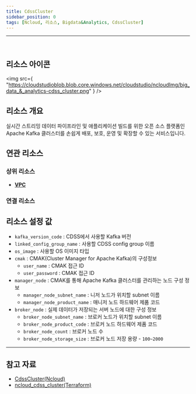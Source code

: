 ```yaml
---
title: CdssCluster
sidebar_position: 0
tags: [Ncloud, 리소스, Bigdata&Analytics, CdssCluster]
---
```


<hr />
<br />

## 리소스 아이콘

<img
    src={
        "https://cloudstudioblob.blob.core.windows.net/cloudstudio/ncloudImg/big_data_&_analytics-cdss_cluster.png"
    }
/>

## 리소스 개요

실시간 스트리밍 데이터 파이프라인 및 애플리케이션 빌드를 위한 오픈 소스 플랫폼인 Apache Kafka 클러스터를 손쉽게 배포, 보호, 운영 및 확장할 수 있는 서비스입니다.


## 연관 리소스

### 상위 리소스

-   [**VPC**](https://docs.cstudio.app/docs/resource/ncloud/Networking/Vpc)


### 연결 리소스



## 리소스 설정 값

-   `kafka_version_code` : CDSS에서 사용할 Kafka 버전
-   `linked_config_group_name` : 사용할 CDSS config group 이름
-   `os_image` : 사용할 OS 이미지 타입
-   `cmak` : CMAK(Cluster Manager for Apache Kafka)의 구성정보 
    -   `user_name` : CMAK 접근 ID
    -   `user_password` : CMAK 접근 ID
-   `manager_node` : CMAK를 통해 Apache Kafka 클러스터를 관리하는 노드 구성 정보
    -   `manager_node_subnet_name` : 니저 노드가 위치할 subnet 이름
    -   `manager_node_product_name` : 매니저 노드 하드웨어 제품 코드
-   `broker_node` : 실제 데이터가 저장되는 서버 노드에 대한 구성 정보
    -   `broker_node_subnet_name` : 브로커 노드가 위치할 subnet 이름
    -   `broker_node_product_code` : 브로커 노드 하드웨어 제품 코드
    -   `broker_node_count` : 브로커 노드 수
    -   `broker_node_storage_size` : 브로커 노드 저장 용량 - `100~2000`


    

---

## 참고 자료

-   [CdssCluster(Ncloud)](https://www.ncloud.com/product/analytics/cloudDataStreamingService)
-   [ncloud_cdss_cluster(Terraform)](https://registry.terraform.io/providers/NaverCloudPlatform/ncloud/latest/docs/resources/cdss_cluster)
